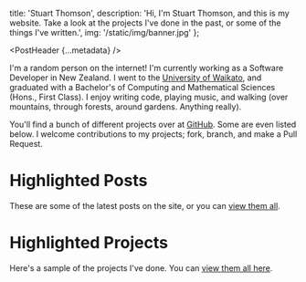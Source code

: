 
  title: 'Stuart Thomson',
  description: 'Hi, I\'m Stuart Thomson, and this is my website. Take a look at the projects I\'ve done in the past, or some of the things I\'ve written.',
  img: '/static/img/banner.jpg'
};

<PostHeader {...metadata} />

I'm a random person on the internet! I'm currently working as a Software Developer in New Zealand. I went to the [University of Waikato](https://waikato.ac.nz), and graduated with a Bachelor's of Computing and Mathematical Sciences (Hons., First Class). I enjoy writing code, playing music, and walking (over mountains, through forests, around gardens. Anything really).

You'll find a bunch of different projects over at [GitHub](https://github.com/s-thom). Some are even listed below. I welcome contributions to my projects; fork, branch, and make a Pull Request.

# Highlighted Posts

These are some of the latest posts on the site, or you can [view them all](/posts).

<PostHeaderList pages={featuredPosts} />

# Highlighted Projects

Here's a sample of the projects I've done. You can [view them all here](/posts).

<PostHeaderList pages={featuredProjects} />
